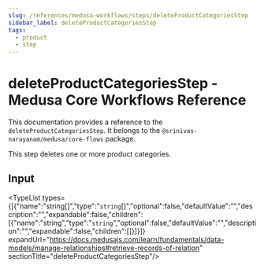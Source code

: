 ```yaml
---
slug: /references/medusa-workflows/steps/deleteProductCategoriesStep
sidebar_label: deleteProductCategoriesStep
tags:
  - product
  - step
---
```



# deleteProductCategoriesStep - Medusa Core Workflows Reference

This documentation provides a reference to the `deleteProductCategoriesStep`. It belongs to the `@srinivas-narayanam/medusa/core-flows` package.

This step deletes one or more product categories.

## Input

<TypeList types={[{"name":"string[]","type":"`string`[]","optional":false,"defaultValue":"","description":"","expandable":false,"children":[{"name":"string","type":"`string`","optional":false,"defaultValue":"","description":"","expandable":false,"children":[]}]}]} expandUrl="https://docs.medusajs.com/learn/fundamentals/data-models/manage-relationships#retrieve-records-of-relation" sectionTitle="deleteProductCategoriesStep"/>
